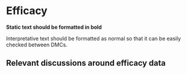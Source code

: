 <!-- If required, include any relevant discussion of data cleaning,
     self-evident corrections, and so on. -->

# Efficacy

**Static text should be formatted in bold**

Interpretative text should be formatted as normal so that it can
be easily checked between DMCs.

## Relevant discussions around efficacy data

<!----------------------------------------------------------------
The content of this section will be specific to the trial.
Here are some suggested formats:

6.1 Progression free survival 
Figure 6.1.1 Progression free survival 
Table 6.1.2 Summary of progression free survival 
Table 6.1.3 Definitions of progressive disease fulfilled by patients who have progressed 
Table 6.1.4 Reasons for censoring (progression-free survival) 

6.2 Overall survival 
Figure 6.2.1 Overall survival 
Table 6.2.2 Summary of overall survival
Table 6.2.3 Causes of death
Table 6.2.4 Causes of death within 30 days of finishing study drug 
Table 6.2.5 Reasons for censoring (overall survival) 

6.3 Response 
Table 6.3.1 Best Response 
Table 6.3.2 Reasons for unevaluable response  
Table 6.3.3 Summary of regression model 
Table 6.3.4 Absolute difference in response rate (CR/PR) 

6.4 Unblinding 
Table 6.4.1 Patients unblinded with reasons 
----------------------------------------------------------------->



